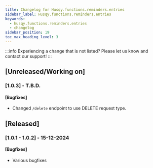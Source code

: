 ```yaml
---
title: Changelog for Husqy.functions.reminders.entries
sidebar_label: Husqy.functions.reminders.entries
keywords:
  - husqy.functions.reminders.entries
  - changelog
sidebar_position: 19
toc_max_heading_level: 3
---
```


:::info
Experiencing a change that is not listed? Please let us know and contact our support!
:::

## [Unreleased/Working on]

### [1.0.3] - T.B.D.

#### [Bugfixes]

- Changed `/delete` endpoint to use DELETE request type.

## [Released]

### [1.0.1 - 1.0.2] - 15-12-2024

#### [Bugfixes]

- Various bugfixes